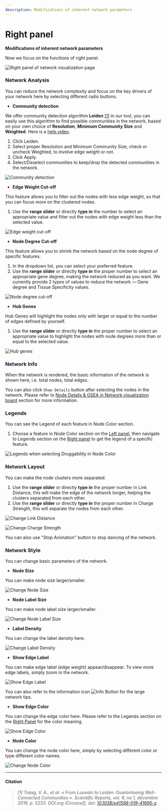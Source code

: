 ```yaml
---
description: Modifications of inherent network parameters
---
```


# Right panel

**Modifications of inherent network parameters**

Now we focus on the functions of right panel.

![Right panel of network visualization page](../../../public/image/docs/right-panel.png)

### Network Analysis

You can reduce the network complexity and focus on the key drivers of your network here by selecting different radio buttons.

* **Community detection**

We offer community detection algorithm **Leiden** [\[1\]](right-panel.mdx#citation) in our tool, you can easily use this algorithm to find possible communities in the network, based on your own choice of **Resolution**, **Minimum Community Size** and **Weighted**. Here is a [help video](../use-cases-and-short-help-videos.mdx#community-detection).

1. Click Leiden.
2. Select proper Resolution and Minimum Community Size, check or uncheck Weighted, to involve edge weight or not.
3. Click Apply.
4. Select/Deselect communities to keep/drop the detected communities in the network.

![Community detection](../../../public/image/docs/community-detection.png)

* **Edge Weight Cut-off**

This feature allows you to filter out the nodes with less edge weight, so that you can focus more on the clustered nodes.

1. Use the **range slider** or directly **type in** the number to select an appropriate value and filter out the nodes with edge weight less than the selected value.

![Edge weight cut-off](../../../public/image/docs/edge-weight-cut-off.png)

* **Node Degree Cut-off**

This feature allows you to shrink the network based on the node degree of specific features.

1. In the dropdown list, you can select your preferred feature.
2. Use the **range slider** or directly **type in** the proper number to select an appropriate gene degree, making the network reduced as you want. We currently provide 2 types of values to reduce the network — Gene degree and Tissue Specificity values.

![Node degree cut-off](../../../public/image/docs/node-degree-cut-off.png)

* **Hub Genes**

Hub Genes will highlight the nodes only with larger or equal to the number of edges defined by yourself.&#x20;

1. Use the **range slider** or directly **type in** the proper number to select an appropriate value to highlight the nodes with node degrees more than or equal to the selected value.

![Hub genes](../../../public/image/docs/hub-genes.png)

### Network Info

When the network is rendered, the basic information of the network is shown here, i.e. total nodes, total edges.

You can also click `Show Details` button after selecting the nodes in the network. Please refer to [Node Details & GSEA in Network visualization board](network-visualization-board.mdx#node-details--gsea) section for more information.

### Legends

You can see the Legend of each feature in Node Color section.

1. Choose a feature in Node Color section on the [Left panel](left-panel.mdx), then navigate to Legends section on the [Right panel](right-panel.mdx) to get the legend of a specific feature.

![Legends when selecting Druggability in Node Color](../../../public/image/docs/legends-in-druggability.png)

### Network Layout

You can make the node clusters more separated.

1. Use the **range slider** or directly **type in** the proper number in Link Distance, this will make the edge of the network longer, helping the clusters separated from each other.
2. Use the **range slider** or directly **type in** the proper number in Charge Strength, this will separate the nodes from each other.

![Change Link Distance](../../../public/image/docs/change-link-distance.png)

![Change Charge Strength](../../../public/image/docs/change-charge-strength.png)

You can also use "Stop Animation" button to stop dancing of the network.

### Network Style

You can change basic parameters of the network.

* **Node Size**

You can make node size larger/smaller.

![Change Node Size](../../../public/image/docs/change-node-size.png)

* **Node Label Size**

You can make node label size larger/smaller.

![Change Node Label Size](../../../public/image/docs/change-node-label-size.png)

* **Label Density**

You can change the label density here.

![Change Label Density](../../../public/image/docs/change-label-density.png)

* **Show Edge Label**

You can make edge label (edge weight) appear/disappear. To view more edge labels, simply zoom in the network.

![Show Edge Label](../../../public/image/docs/show-edge-label.png)

You can also refer to the information icon <Image width={30} height={30} src="/image/docs/info-tooltip.png" alt="Info Button" className="inline aspect-square"/> for the large network tips.

* **Show Edge Color**

You can change the edge color here. Please refer to the Legends section on the [Right Panel](right-panel.md) for the color meaning.

![Show Edge Color](../../../public/image/docs/show-edge-color.png)

* **Node Color**

You can change the node color here, simply by selecting different color or type different color names.

![Change Node Color](../../../public/image/docs/change-node-color.png)

***

#### Citation

> _\[1] Traag, V. A., et al. « From Louvain to Leiden: Guaranteeing Well-Connected Communities ». Scientific Reports, vol. 9, no 1, décembre 2019, p. 5233. DOI.org (Crossref), doi: [10.1038/s41598-019-41695-z](https://arxiv.org/abs/1810.08473)._
